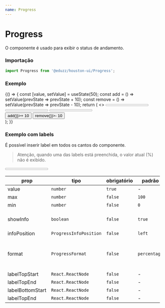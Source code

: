```yaml
---
name: Progress
---
```





# Progress

O componente é usado para exibir o status de andamento.

### Importação

```ts
import Progress from '@eduzz/houston-ui/Progress';
```

### Exemplo

<Playground>
  {() => {
    const [value, setValue] = useState(50);
    const add = () => setValue(prevState => prevState + 10);
    const remove = () => setValue(prevState => prevState - 10);
    return (
      <>
        <Box xs={{ padding: '0.5rem 0' }}>
          <Progress value={value} showInfo={false} />
        </Box>
        <Box xs={{ padding: '0.5rem 0' }}>
          <Progress value={value} />
        </Box>
        <Box xs={{ padding: '0.5rem 0' }}>
          <Progress value={value} infoPosition='right' />
        </Box>
        <div style={{ gap: 16, display: 'flex', marginTop: '1rem' }}>
          <Button onClick={() => add()}>+ 10</Button>
          <Button onClick={() => remove()}>- 10</Button>
        </div>
      </>
    );
  }}
</Playground>

### Exemplo com labels

É possível inserir label em todos os cantos do componente.

> Atenção, quando uma das labels está preenchida, o valor atual (%) não é exibido.

<Playground>
  <Box xs={{ padding: '20px 0' }}>
    <Progress
      labelTopStart='Info Top'
      labelTopEnd='Info Top'
      labelBottomStart='Info Bottom'
      labelBottomEnd='Info Bottom'
      value={50}
    />
  </Box>
</Playground>

| prop             | tipo                   | obrigatório | padrão       | descrição                                                     |
| ---------------- | ---------------------- | ----------- | ------------ | ------------------------------------------------------------- |
| value            | `number`               | `true`      | -            | -                                                             |
| max              | `number`               | `false`     | `100`        | -                                                             |
| min              | `number`               | `false`     | `0`          | -                                                             |
| showInfo         | `boolean`              | `false`     | `true`       | Exibição da quantidade preenchida.                            |
| infoPosition     | `ProgressInfoPosition` | `false`     | `left`       | -                                                             |
| format           | `ProgressFormat`       | `false`     | `percentage` | Se `text`, o símbolo de porcentagem (%) não será renderizado. |
| labelTopStart    | `React.ReactNode`      | `false`     | -            | -                                                             |
| labelTopEnd      | `React.ReactNode`      | `false`     | -            | -                                                             |
| labelBottomStart | `React.ReactNode`      | `false`     | -            | -                                                             |
| labelTopEnd      | `React.ReactNode`      | `false`     | -            | -                                                             |
